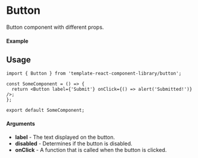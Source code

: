 
<Meta of={Button} title="Button" />

# Button

Button component with different props.

#### Example

<Canvas of={Button.DefaultButton} />

## Usage

```tsx
import { Button } from 'template-react-component-library/button';

const SomeComponent = () => {
  return <Button label={'Submit'} onClick={() => alert('Submitted!')} />;
};

export default SomeComponent;
```

#### Arguments

- **label** - The text displayed on the button.
- **disabled** - Determines if the button is disabled.
- **onClick** - A function that is called when the button is clicked.
